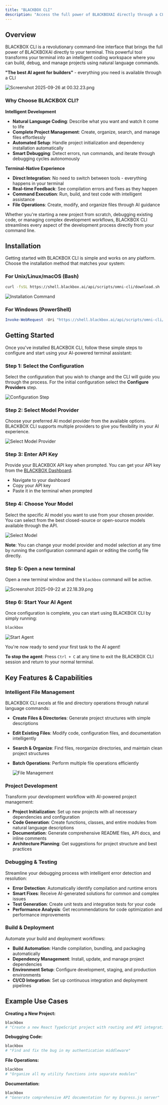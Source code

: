 ```yaml
---
title: "BLACKBOX CLI"
description: "Access the full power of BLACKBOXAI directly through a CLI"
---
```


## Overview

BLACKBOX CLI is a revolutionary command-line interface that brings the full power of BLACKBOXAI directly to your terminal. This powerful tool transforms your terminal into an intelligent coding workspace where you can build, debug, and manage projects using natural language commands.

**"The best AI agent for builders"** - everything you need is available through a CLI

![Screenshot 2025-09-26 at 00.32.23.png](/images/Screenshot2025-09-26at00.32.23.png)

### Why Choose BLACKBOX CLI?

**Intelligent Development**

- **Natural Language Coding**: Describe what you want and watch it come to life
- **Complete Project Management**: Create, organize, search, and manage files effortlessly
- **Automated Setup**: Handle project initialization and dependency installation automatically
- **Smart Debugging**: Detect errors, run commands, and iterate through debugging cycles autonomously

**Terminal-Native Experience**

- **Direct Integration**: No need to switch between tools - everything happens in your terminal
- **Real-time Feedback**: See compilation errors and fixes as they happen
- **Command Execution**: Run, build, and test code with intelligent assistance
- **File Operations**: Create, modify, and organize files through AI guidance

Whether you're starting a new project from scratch, debugging existing code, or managing complex development workflows, BLACKBOX CLI streamlines every aspect of the development process directly from your command line.

## Installation

Getting started with BLACKBOX CLI is simple and works on any platform. Choose the installation method that matches your system:

### For Unix/Linux/macOS (Bash)

```bash
curl -fsSL https://shell.blackbox.ai/api/scripts/omni-cli/download.sh | bash
```

![Installation Command](/images/blackbox-cli/blackbox_cli-install-command.png)

### For Windows (PowerShell)

```powershell
Invoke-WebRequest -Uri "https://shell.blackbox.ai/api/scripts/omni-cli/download.ps1" -OutFile "download.ps1"; .\download.ps1
```

## Getting Started

Once you've installed BLACKBOX CLI, follow these simple steps to configure and start using your AI-powered terminal assistant:

### **Step 1: Select the Configuration**

Select the configuration that you wish to change and the CLI will guide you through the process. For the initial configuration select the **Configure Providers** step.

![Configuration Step](/images/blackbox-cli/blackbox_cli-configre-step.png)

### **Step 2: Select Model Provider**

Choose your preferred AI model provider from the available options. BLACKBOX CLI supports multiple providers to give you flexibility in your AI experience.

![Select Model Provider](/images/blackbox-cli/blackbox_cli-select-model-provider.png)

### **Step 3: Enter API Key**

Provide your BLACKBOX API key when prompted. You can get your API key from the [BLACKBOX Dashboard](https://www.blackbox.ai/dashboard).

- Navigate to your dashboard
- Copy your API key
- Paste it in the terminal when prompted

### **Step 4: Choose Your Model**

Select the specific AI model you want to use from your chosen provider. You can select from the best closed-source or open-source models available through the API.

![Select Model](/images/blackbox-cli/blackbox_cli-select-model.png)

**Note**: You can change your model provider and model selection at any time by running the configuration command again or editing the config file directly.

### **Step 5: Open a new terminal**

Open a new terminal window and the `blackbox` command will be active.

![Screenshot 2025-09-22 at 22.18.39.png](/images/Screenshot2025-09-22at22.18.39.png)

### **Step 6: Start Your AI Agent**

Once configuration is complete, you can start using BLACKBOX CLI by simply running:

```bash
blackbox
```

![Start Agent](/images/blackbox-cli/blackbox_cli-start-agent.png)

You're now ready to send your first task to the AI agent!

**To stop the agent**: Press `Ctrl + C` at any time to exit the BLACKBOX CLI session and return to your normal terminal.

## Key Features & Capabilities

### **Intelligent File Management**

BLACKBOX CLI excels at file and directory operations through natural language commands:

- **Create Files & Directories**: Generate project structures with simple descriptions
- **Edit Existing Files**: Modify code, configuration files, and documentation intelligently
- **Search & Organize**: Find files, reorganize directories, and maintain clean project structures
- **Batch Operations**: Perform multiple file operations efficiently

  ![File Management](/images/blackbox-cli/blackbox_cli-accessing-editing-files.png)

### **Project Development**

Transform your development workflow with AI-powered project management:

- **Project Initialization**: Set up new projects with all necessary dependencies and configuration
- **Code Generation**: Create functions, classes, and entire modules from natural language descriptions
- **Documentation**: Generate comprehensive README files, API docs, and inline comments
- **Architecture Planning**: Get suggestions for project structure and best practices

### **Debugging & Testing**

Streamline your debugging process with intelligent error detection and resolution:

- **Error Detection**: Automatically identify compilation and runtime errors
- **Smart Fixes**: Receive AI-generated solutions for common and complex issues
- **Test Generation**: Create unit tests and integration tests for your code
- **Performance Analysis**: Get recommendations for code optimization and performance improvements

### **Build & Deployment**

Automate your build and deployment workflows:

- **Build Automation**: Handle compilation, bundling, and packaging automatically
- **Dependency Management**: Install, update, and manage project dependencies
- **Environment Setup**: Configure development, staging, and production environments
- **CI/CD Integration**: Set up continuous integration and deployment pipelines

## Example Use Cases

**Creating a New Project:**

```bash
blackbox
# "Create a new React TypeScript project with routing and API integration"
```

**Debugging Code:**

```bash
blackbox
# "Find and fix the bug in my authentication middleware"
```

**File Operations:**

```bash
blackbox
# "Organize all my utility functions into separate modules"
```

**Documentation:**

```bash
blackbox
# "Generate comprehensive API documentation for my Express.js server"
```